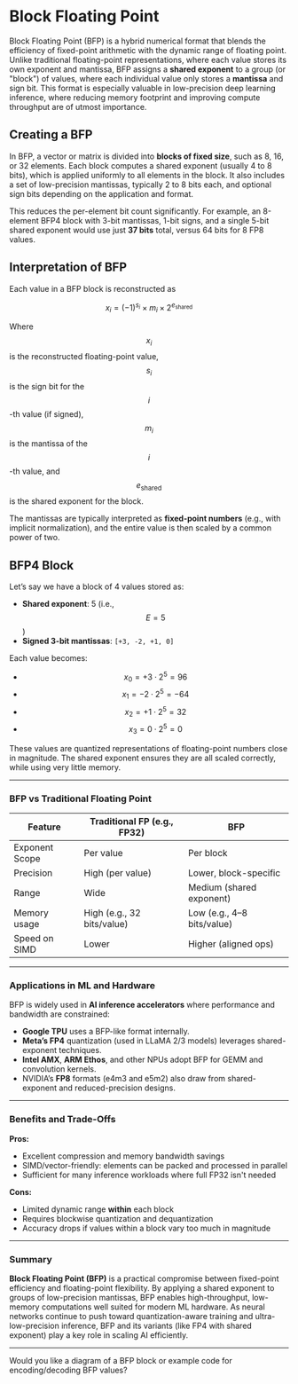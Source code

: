 # Block Floating Point

Block Floating Point (BFP) is a hybrid numerical format that blends the efficiency of fixed-point arithmetic with the dynamic range of floating point. Unlike traditional floating-point representations, where each value stores its own exponent and mantissa, BFP assigns a **shared exponent** to a group (or "block") of values, where each individual value only stores a **mantissa** and sign bit. This format is especially valuable in low-precision deep learning inference, where reducing memory footprint and improving compute throughput are of utmost importance.

## Creating a BFP

In BFP, a vector or matrix is divided into **blocks of fixed size**, such as 8, 16, or 32 elements. Each block computes a shared exponent (usually 4 to 8 bits), which is applied uniformly to all elements in the block. It also includes a set of low-precision mantissas, typically 2 to 8 bits each, and optional sign bits depending on the application and format.

This reduces the per-element bit count significantly. For example, an 8-element BFP4 block with 3-bit mantissas, 1-bit signs, and a single 5-bit shared exponent would use just **37 bits** total, versus 64 bits for 8 FP8 values.

## Interpretation of BFP

Each value in a BFP block is reconstructed as

$$x_i = (-1)^{s_i} \times m_i \times 2^{e_{\text{shared}}}$$

Where $$ x_i $$ is the reconstructed floating-point value, $$ s_i $$ is the sign bit for the $$ i $$-th value (if signed), $$ m_i $$ is the mantissa of the $$i$$-th value, and $$ e_{\text{shared}} $$ is the shared exponent for the block.

The mantissas are typically interpreted as **fixed-point numbers** (e.g., with implicit normalization), and the entire value is then scaled by a common power of two.

## BFP4 Block

Let’s say we have a block of 4 values stored as:
- **Shared exponent**: 5 (i.e., $$ E = 5 $$)
- **Signed 3-bit mantissas**: `[+3, -2, +1, 0]`

Each value becomes:
- $$ x_0 = +3 \cdot 2^5 = 96 $$
- $$ x_1 = -2 \cdot 2^5 = -64 $$
- $$ x_2 = +1 \cdot 2^5 = 32 $$
- $$ x_3 = 0 \cdot 2^5 = 0 $$

These values are quantized representations of floating-point numbers close in magnitude. The shared exponent ensures they are all scaled correctly, while using very little memory.

---

### BFP vs Traditional Floating Point

| Feature         | Traditional FP (e.g., FP32) | BFP                     |
|----------------|-----------------------------|-------------------------|
| Exponent Scope | Per value                   | Per block               |
| Precision       | High (per value)            | Lower, block-specific   |
| Range           | Wide                        | Medium (shared exponent)|
| Memory usage    | High (e.g., 32 bits/value)  | Low (e.g., 4–8 bits/value) |
| Speed on SIMD   | Lower                       | Higher (aligned ops)    |

---

### Applications in ML and Hardware

BFP is widely used in **AI inference accelerators** where performance and bandwidth are constrained:
- **Google TPU** uses a BFP-like format internally.
- **Meta’s FP4** quantization (used in LLaMA 2/3 models) leverages shared-exponent techniques.
- **Intel AMX**, **ARM Ethos**, and other NPUs adopt BFP for GEMM and convolution kernels.
- NVIDIA’s **FP8** formats (e4m3 and e5m2) also draw from shared-exponent and reduced-precision designs.

---

### Benefits and Trade-Offs

**Pros:**
- Excellent compression and memory bandwidth savings
- SIMD/vector-friendly: elements can be packed and processed in parallel
- Sufficient for many inference workloads where full FP32 isn't needed

**Cons:**
- Limited dynamic range **within** each block
- Requires blockwise quantization and dequantization
- Accuracy drops if values within a block vary too much in magnitude

---

### Summary

**Block Floating Point (BFP)** is a practical compromise between fixed-point efficiency and floating-point flexibility. By applying a shared exponent to groups of low-precision mantissas, BFP enables high-throughput, low-memory computations well suited for modern ML hardware. As neural networks continue to push toward quantization-aware training and ultra-low-precision inference, BFP and its variants (like FP4 with shared exponent) play a key role in scaling AI efficiently.

---

Would you like a diagram of a BFP block or example code for encoding/decoding BFP values?